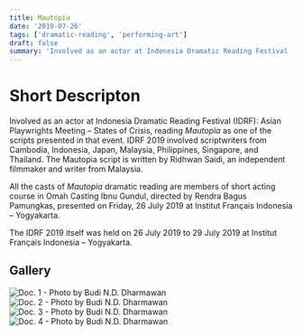```yaml
---
title: Mautopia
date: '2019-07-26'
tags: ['dramatic-reading', 'performing-art']
draft: false
summary: 'Involved as an actor at Indonesia Dramatic Reading Festival (IDRF): Asian Playwrights Meeting – States of Crisis, reading Mautopia as one of the scripts presented in that event. IDRF 2019 involved scriptwriters from Cambodia, Indonesia, Japan, Malaysia, Philippines, Singapore, and Thailand. The Mautopia script is written by Ridhwan Saidi, an independent filmmaker and writer from Malaysia.'
---
```


# Short Descripton

Involved as an actor at Indonesia Dramatic Reading Festival (IDRF): Asian Playwrights Meeting – States of Crisis, reading _Mautopia_ as one of the scripts presented in that event. IDRF 2019 involved scriptwriters from Cambodia, Indonesia, Japan, Malaysia, Philippines, Singapore, and Thailand. The Mautopia script is written by Ridhwan Saidi, an independent filmmaker and writer from Malaysia.

All the casts of _Mautopia_ dramatic reading are members of short acting course in Omah Casting Ibnu Gundul, directed by Rendra Bagus Pamungkas, presented on Friday, 26 July 2019 at Institut Français Indonesia – Yogyakarta.

The IDRF 2019 itself was held on 26 July 2019 to 29 July 2019 at Institut Français Indonesia – Yogyakarta.

## Gallery
![Doc. 1 - Photo by Budi N.D. Dharmawan](/static/images/mautopia/mautopia-1.jpeg)
![Doc. 2 - Photo by Budi N.D. Dharmawan](/static/images/mautopia/mautopia-2.jpeg)
![Doc. 3 - Photo by Budi N.D. Dharmawan](/static/images/mautopia/mautopia-3.jpeg)
![Doc. 4 - Photo by Budi N.D. Dharmawan](/static/images/mautopia/mautopia-4.jpeg)
